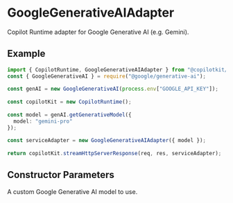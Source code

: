 


# GoogleGenerativeAIAdapter

Copilot Runtime adapter for Google Generative AI (e.g. Gemini).
 
## Example
 
```ts
import { CopilotRuntime, GoogleGenerativeAIAdapter } from "@copilotkit/runtime";
const { GoogleGenerativeAI } = require("@google/generative-ai");
 
const genAI = new GoogleGenerativeAI(process.env["GOOGLE_API_KEY"]);
 
const copilotKit = new CopilotRuntime();
 
const model = genAI.getGenerativeModel({
  model: "gemini-pro"
});
 
const serviceAdapter = new GoogleGenerativeAIAdapter({ model });
 
return copilotKit.streamHttpServerResponse(req, res, serviceAdapter);
```

## Constructor Parameters

<PropertyReference name="model" type="GenerativeModel"  > 
A custom Google Generative AI model to use.
</PropertyReference>

